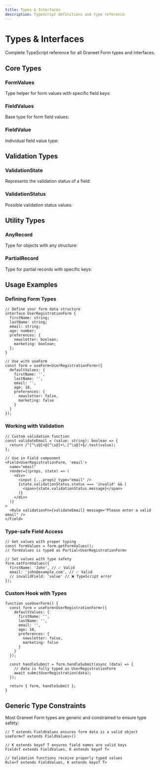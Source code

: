```yaml
---
title: Types & Interfaces
description: TypeScript definitions and type reference
---
```


# Types & Interfaces

Complete TypeScript reference for all Graneet Form types and interfaces.

## Core Types

### FormValues

Type helper for form values with specific field keys:

<AutoTypeTable path="../../../packages/graneet-form/src/form/types/form-values.ts" name="FormValues" />

### FieldValues

Base type for form field values:

<AutoTypeTable path="../../../packages/graneet-form/src/shared/types/field-value.ts" name="FieldValues" />

### FieldValue

Individual field value type:

<AutoTypeTable path="../../../packages/graneet-form/src/shared/types/field-value.ts" name="FieldValue" />

## Validation Types

### ValidationState

Represents the validation status of a field:

<AutoTypeTable path="../../../packages/graneet-form/src/shared/types/validation.ts" name="ValidationState" />

### ValidationStatus

Possible validation status values:

<AutoTypeTable path="../../../packages/graneet-form/src/shared/types/validation.ts" name="ValidationStatus" />

## Utility Types

### AnyRecord

Type for objects with any structure:

<AutoTypeTable path="../../../packages/graneet-form/src/shared/types/any-record.ts" name="AnyRecord" />

### PartialRecord

Type for partial records with specific keys:

<AutoTypeTable path="../../../packages/graneet-form/src/shared/types/partial-record.ts" name="PartialRecord" />

## Usage Examples

### Defining Form Types

```tsx
// Define your form data structure
interface UserRegistrationForm {
  firstName: string;
  lastName: string;
  email: string;
  age: number;
  preferences: {
    newsletter: boolean;
    marketing: boolean;
  };
}

// Use with useForm
const form = useForm<UserRegistrationForm>({
  defaultValues: {
    firstName: '',
    lastName: '',
    email: '',
    age: 18,
    preferences: {
      newsletter: false,
      marketing: false
    }
  }
});
```

### Working with Validation

```tsx
// Custom validation function
const validateEmail = (value: string): boolean => {
  return /^[^\s@]+@[^\s@]+\.[^\s@]+$/.test(value);
};

// Use in Field component
<Field<UserRegistrationForm, 'email'>
  name="email"
  render={(props, state) => (
    <div>
      <input {...props} type="email" />
      {state.validationStatus.status === 'invalid' && (
        <span>{state.validationStatus.message}</span>
      )}
    </div>
  )}
>
  <Rule validationFn={validateEmail} message="Please enter a valid email" />
</Field>
```

### Type-safe Field Access

```tsx
// Get values with proper typing
const formValues = form.getFormValues();
// formValues is typed as Partial<UserRegistrationForm>

// Set values with type safety
form.setFormValues({
  firstName: 'John', // ✅ Valid
  email: 'john@example.com', // ✅ Valid
  // invalidField: 'value' // ❌ TypeScript error
});
```

### Custom Hook with Types

```tsx
function useUserForm() {
  const form = useForm<UserRegistrationForm>({
    defaultValues: {
      firstName: '',
      lastName: '',
      email: '',
      age: 18,
      preferences: {
        newsletter: false,
        marketing: false
      }
    }
  });

  const handleSubmit = form.handleSubmit(async (data) => {
    // data is fully typed as UserRegistrationForm
    await submitUserRegistration(data);
  });

  return { form, handleSubmit };
}
```

## Generic Type Constraints

Most Graneet Form types are generic and constrained to ensure type safety:

```tsx
// T extends FieldValues ensures form data is a valid object
useForm<T extends FieldValues>()

// K extends keyof T ensures field names are valid keys
Field<T extends FieldValues, K extends keyof T>

// Validation functions receive properly typed values
Rule<T extends FieldValues, K extends keyof T>
```